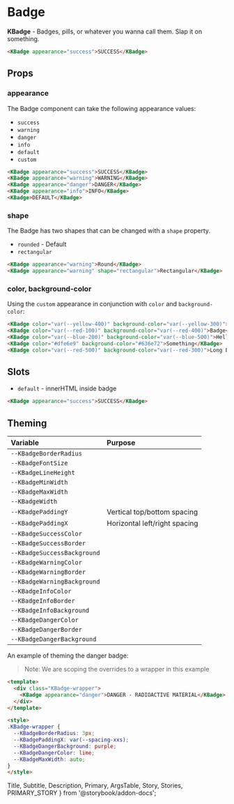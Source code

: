 # Badge

**KBadge** - Badges, pills, or whatever you wanna call them. Slap it on something.

<Primary />
<ArgsTable story={PRIMARY_STORY} />

```html
<KBadge appearance="success">SUCCESS</KBadge>
```

## Props

### appearance

The Badge component can take the following appearance values:

- `success`
- `warning`
- `danger`
- `info`
- `default`
- `custom`

<Story id="component-kbadge--appearance" />

```html
<KBadge appearance="success">SUCCESS</KBadge>
<KBadge appearance="warning">WARNING</KBadge>
<KBadge appearance="danger">DANGER</KBadge>
<KBadge appearance="info">INFO</KBadge>
<KBadge>DEFAULT</KBadge>
```

### shape

The Badge has two shapes that can be changed with a `shape` property.

- `rounded` - Default
- `rectangular`

<Story id="component-kbadge--shape" />

```html
<KBadge appearance="warning">Round</KBadge>
<KBadge appearance="warning" shape="rectangular">Rectangular</KBadge>
```

### color, background-color

Using the `custom` appearance in conjunction with `color` and `background-color`:

<Story id="component-kbadge--colors" />

```html
<KBadge color="var(--yellow-400)" background-color="var(--yellow-300)">Custom</KBadge>
<KBadge color="var(--red-100)" background-color="var(--red-400)">Badge</KBadge>
<KBadge color="var(--blue-200)" background-color="var(--blue-500)">Hello</KBadge>
<KBadge color="#dfe6e9" background-color="#636e72">Something</KBadge>
<KBadge color="var(--red-500)" background-color="var(--red-300)">Long Badge 236bfb09-fe79-4cc9-99be-9361d6b1db64 aa07575b-bcd3-4bb2-bfd7-998224e3d31e 364b78fc-dba3-4b94-9134-388515496de5</KBadge>
```

## Slots

- `default` - innerHTML inside badge

<Story id="component-kbadge--default-slot" />

```html
<KBadge appearance="success">SUCCESS</KBadge>
```

## Theming

| Variable                    | Purpose                       |
| :---------------------      | :---------------------------- |
| `--KBadgeBorderRadius`      |                               |
| `--KBadgeFontSize`          |                               |
| `--KBadgeLineHeight`        |                               |
| `--KBadgeMinWidth`          |                               |
| `--KBadgeMaxWidth`          |                               |
| `--KBadgeWidth`             |                               |
| `--KBadgePaddingY`          | Vertical top/bottom spacing   |
| `--KBadgePaddingX`          | Horizontal left/right spacing |
| `--KBadgeSuccessColor`      |                               |
| `--KBadgeSuccessBorder`     |                               |
| `--KBadgeSuccessBackground` |                               |
| `--KBadgeWarningColor`      |                               |
| `--KBadgeWarningBorder`     |                               |
| `--KBadgeWarningBackground` |                               |
| `--KBadgeInfoColor`         |                               |
| `--KBadgeInfoBorder`        |                               |
| `--KBadgeInfoBackground`    |                               |
| `--KBadgeDangerColor`       |                               |
| `--KBadgeDangerBorder`      |                               |
| `--KBadgeDangerBackground`  |                               |

An example of theming the danger badge:

> Note: We are scoping the overrides to a wrapper in this example

<Story id="component-kbadge--theming" />

```html
<template>
  <div class="KBadge-wrapper">
    <KBadge appearance="danger">DANGER - RADIOACTIVE MATERIAL</KBadge>
  </div>
</template>

<style>
.KBadge-wrapper {
  --KBadgeBorderRadius: 3px;
  --KBadgePaddingX: var(--spacing-xxs);
  --KBadgeDangerBackground: purple;
  --KBadgeDangerColor: lime;
  --KBadgeMaxWidth: auto;
}
</style>
```

  Title,
  Subtitle,
  Description,
  Primary,
  ArgsTable,
  Story,
  Stories,
  PRIMARY_STORY
} from '@storybook/addon-docs';
